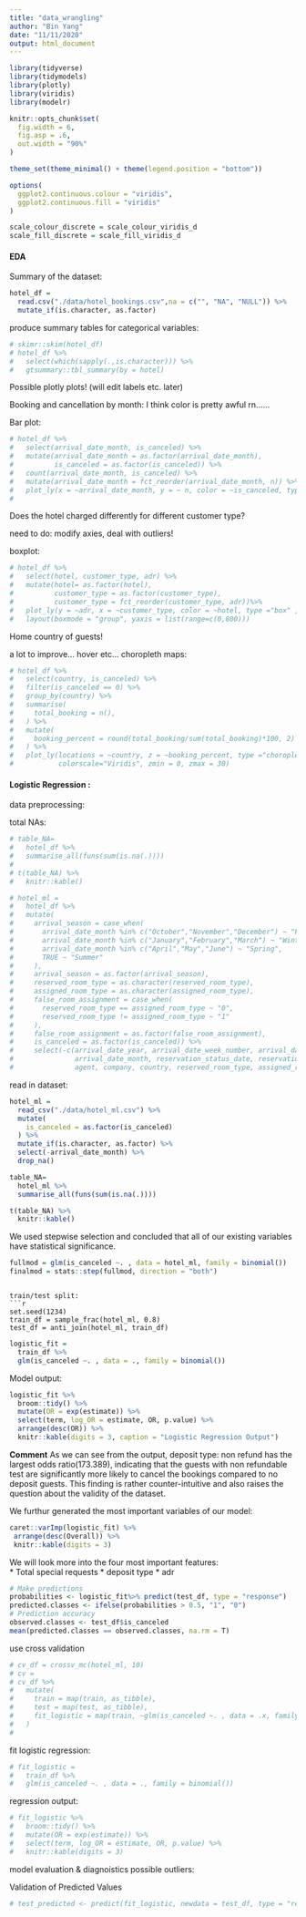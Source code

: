 ```yaml
---
title: "data_wrangling"
author: "Bin Yang"
date: "11/11/2020"
output: html_document
---
```


```r
library(tidyverse)
library(tidymodels)
library(plotly)
library(viridis)
library(modelr)

knitr::opts_chunk$set(
  fig.width = 6,
  fig.asp = .6,
  out.width = "90%"
)

theme_set(theme_minimal() + theme(legend.position = "bottom"))

options(
  ggplot2.continuous.colour = "viridis",
  ggplot2.continuous.fill = "viridis"
)

scale_colour_discrete = scale_colour_viridis_d
scale_fill_discrete = scale_fill_viridis_d
```

#### EDA
Summary of the dataset:  

```r
hotel_df = 
  read.csv("./data/hotel_bookings.csv",na = c("", "NA", "NULL")) %>% 
  mutate_if(is.character, as.factor)
```
  

  
produce summary tables for categorical variables:  

```r
# skimr::skim(hotel_df)
# hotel_df %>% 
#   select(which(sapply(.,is.character))) %>% 
#   gtsummary::tbl_summary(by = hotel)
```

Possible plotly plots! (will edit labels etc. later)

Booking and cancellation by month:   I think color is pretty awful rn......

Bar plot:  
```r
# hotel_df %>% 
#   select(arrival_date_month, is_canceled) %>% 
#   mutate(arrival_date_month = as.factor(arrival_date_month),
#          is_canceled = as.factor(is_canceled)) %>% 
#   count(arrival_date_month, is_canceled) %>% 
#   mutate(arrival_date_month = fct_reorder(arrival_date_month, n)) %>% 
#   plot_ly(x = ~arrival_date_month, y = ~ n, color = ~is_canceled, type ="bar", colors = "viridis")
#   
```

Does the hotel charged differently for different customer type?   

need to do: modify axies, deal with outliers! 

boxplot:   
```r
# hotel_df %>% 
#   select(hotel, customer_type, adr) %>% 
#   mutate(hotel= as.factor(hotel), 
#          customer_type = as.factor(customer_type),
#          customer_type = fct_reorder(customer_type, adr))%>%
#   plot_ly(y = ~adr, x = ~customer_type, color = ~hotel, type ="box" , colors = "viridis") %>% 
#   layout(boxmode = "group", yaxis = list(range=c(0,800)))
```

Home country of guests! 

a lot to improve... hover etc...
choropleth maps:  
```r
# hotel_df %>% 
#   select(country, is_canceled) %>% 
#   filter(is_canceled == 0) %>% 
#   group_by(country) %>% 
#   summarise(
#     total_booking = n(),
#   ) %>% 
#   mutate(
#     booking_percent = round(total_booking/sum(total_booking)*100, 2)
#   ) %>% 
#   plot_ly(locations = ~country, z = ~booking_percent, type ="choropleth",
#           colorscale="Viridis", zmin = 0, zmax = 30)
```

#### Logistic Regression :    

data preprocessing:  

total NAs:  
```r
# table_NA=
#   hotel_df %>% 
#   summarise_all(funs(sum(is.na(.))))
# 
# t(table_NA) %>% 
#   knitr::kable()
```

```r
# hotel_ml = 
#   hotel_df %>% 
#   mutate(
#     arrival_season = case_when(
#       arrival_date_month %in% c("October","November","December") ~ "Fall",
#       arrival_date_month %in% c("January","February","March") ~ "Winter",
#       arrival_date_month %in% c("April","May","June") ~ "Spring",
#       TRUE ~ "Summer"
#     ),
#     arrival_season = as.factor(arrival_season),
#     reserved_room_type = as.character(reserved_room_type),
#     assigned_room_type = as.character(assigned_room_type),
#     false_room_assignment = case_when(
#       reserved_room_type == assigned_room_type ~ "0",
#       reserved_room_type != assigned_room_type ~ "1"
#     ),
#     false_room_assignment = as.factor(false_room_assignment),
#     is_canceled = as.factor(is_canceled)) %>% 
#     select(-c(arrival_date_year, arrival_date_week_number, arrival_date_day_of_month,
#               arrival_date_month, reservation_status_date, reservation_status, 
#               agent, company, country, reserved_room_type, assigned_room_type)) 
```

read in dataset:
```r
hotel_ml = 
  read_csv("./data/hotel_ml.csv") %>% 
  mutate(
    is_canceled = as.factor(is_canceled)
  ) %>% 
  mutate_if(is.character, as.factor) %>% 
  select(-arrival_date_month) %>% 
  drop_na() 
```

```r
table_NA=
  hotel_ml %>%
  summarise_all(funs(sum(is.na(.))))

t(table_NA) %>%
  knitr::kable()
```

We used stepwise selection and concluded that all of our existing variables have statistical significance.
```r
fullmod = glm(is_canceled ~. , data = hotel_ml, family = binomial())
finalmod = stats::step(fullmod, direction = "both")
```
```

train/test split:
```r
set.seed(1234)
train_df = sample_frac(hotel_ml, 0.8)
test_df = anti_join(hotel_ml, train_df)
```

```r
logistic_fit =  
  train_df %>% 
  glm(is_canceled ~. , data = ., family = binomial())
```

Model output: 
```r
logistic_fit %>% 
  broom::tidy() %>% 
  mutate(OR = exp(estimate)) %>%
  select(term, log_OR = estimate, OR, p.value) %>% 
  arrange(desc(OR)) %>% 
  knitr::kable(digits = 3, caption = "Logistic Regression Output") 
```

**Comment** As we can see from the output, deposit type: non refund has the largest odds ratio(173.389), indicating that the guests with non refundable test are significantly more likely to cancel the bookings compared to no deposit guests. This finding is rather counter-intuitive and also raises the question about the validity of the dataset.  

We furthur generated the most important variables of our model:  
```r
caret::varImp(logistic_fit) %>%
 arrange(desc(Overall)) %>%
 knitr::kable(digits = 3)
```

We will look more into the four most important features:  
* Total special requests
* deposit type 
* adr  



```r
# Make predictions
probabilities <- logistic_fit%>% predict(test_df, type = "response")
predicted.classes <- ifelse(probabilities > 0.5, "1", "0")
# Prediction accuracy
observed.classes <- test_df$is_canceled
mean(predicted.classes == observed.classes, na.rm = T)
```


use cross validation
```r
# cv_df = crossv_mc(hotel_ml, 10)
# cv = 
# cv_df %>% 
#   mutate(
#     train = map(train, as_tibble),
#     test = map(test, as_tibble),
#     fit_logistic = map(train, ~glm(is_canceled ~. , data = .x, family = binomial()))
#   )
#   
```




fit logistic regression: 
```r
# fit_logistic = 
#   train_df %>% 
#   glm(is_canceled ~. , data = ., family = binomial())
```

regression output:
```r
# fit_logistic %>% 
#   broom::tidy() %>% 
#   mutate(OR = exp(estimate)) %>%
#   select(term, log_OR = estimate, OR, p.value) %>% 
#   knitr::kable(digits = 3)
```


model evaluation & diagnoistics 
possible outliers:


Validation of Predicted Values
```r
# test_predicted <- predict(fit_logistic, newdata = test_df, type = "response")
```



